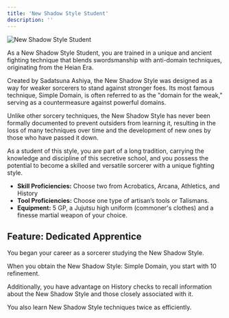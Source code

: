 ```yaml
---
title: 'New Shadow Style Student'
description: ''
---
```


<img
  src="/images/backgrounds/new-shadow-style-student.png"
  alt="New Shadow Style Student"
/>

As a New Shadow Style Student, you are trained in a unique and ancient fighting technique that blends swordsmanship with anti-domain techniques, originating from the Heian Era. 

Created by Sadatsuna Ashiya, the New Shadow Style was designed as a way for weaker sorcerers to stand against stronger foes. Its most famous technique, Simple Domain, is often referred to as the "domain for the weak," serving as a countermeasure against powerful domains. 

Unlike other sorcery techniques, the New Shadow Style has never been formally documented to prevent outsiders from learning it, resulting in the loss of many techniques over time and the development of new ones by those who have passed it down. 

As a student of this style, you are part of a long tradition, carrying the knowledge and discipline of this secretive school, and you possess the potential to become a skilled and versatile sorcerer with a unique fighting style.

- **Skill Proficiencies:** Choose two from Acrobatics, Arcana, Athletics, and History
- **Tool Proficiencies:** Choose one type of artisan’s tools or Talismans.
- **Equipment:** 5 GP, a Jujutsu high uniform (commoner's clothes) and a finesse martial weapon of your choice. 

## Feature: Dedicated Apprentice
You began your career as a sorcerer studying the New Shadow Style. 

When you obtain the New Shadow Style: Simple Domain, you start with 10 refinement. 

Additionally, you have advantage on History checks to recall information about the New Shadow Style and those closely associated with it. 

You also learn New Shadow Style techniques twice as efficiently.